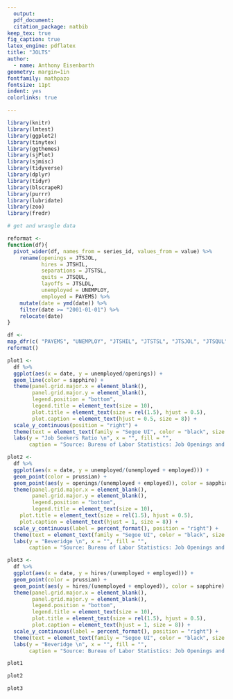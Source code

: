```yaml
---
  output: 
  pdf_document:
  citation_package: natbib
keep_tex: true
fig_caption: true
latex_engine: pdflatex
title: "JOLTS"
author:
  - name: Anthony Eisenbarth
geometry: margin=1in
fontfamily: mathpazo
fontsize: 11pt
indent: yes
colorlinks: true

--- 
```

  
  ```r
library(knitr)
library(lmtest)
library(ggplot2)
library(tinytex)
library(ggthemes)
library(sjPlot)
library(sjmisc)
library(tidyverse)
library(dplyr)
library(tidyr)
library(blscrapeR)
library(purrr)
library(lubridate)
library(zoo)
library(fredr)
```
  ```r
# get and wrangle data

reformat <- 
  function(df){
    pivot_wider(df, names_from = series_id, values_from = value) %>%
      rename(openings = JTSJOL, 
             hires = JTSHIL,
             separations = JTSTSL,
             quits = JTSQUL,
             layoffs = JTSLDL,
             unemployed = UNEMPLOY,
             employed = PAYEMS) %>%
      mutate(date = ymd(date)) %>%
      filter(date >= "2001-01-01") %>%
      relocate(date)
  }

df <-
  map_dfr(c( "PAYEMS", "UNEMPLOY", "JTSHIL", "JTSTSL", "JTSJOL", "JTSQUL", "JTSLDL"), fredr) %>%
  reformat()
```


```r
plot1 <-
  df %>%
  ggplot(aes(x = date, y = unemployed/openings)) +
  geom_line(color = sapphire) + 
  theme(panel.grid.major.x = element_blank(),
        panel.grid.major.y = element_blank(),
        legend.position = "bottom",
        legend.title = element_text(size = 10),
        plot.title = element_text(size = rel(1.5), hjust = 0.5),
        plot.caption = element_text(hjust = 0.5, size = 8)) +
  scale_y_continuous(position = "right") +
  theme(text = element_text(family = "Segoe UI", color = "black", size = 10)) + 
  labs(y = "Job Seekers Ratio \n", x = "", fill = "",
       caption = "Source: Bureau of Labor Statistics: Job Openings and Labor Turnover Survey")
```       
       
```r
plot2 <-
  df %>%
  ggplot(aes(x = date, y = unemployed/(unemployed + employed))) +
  geom_point(color = prussian) +
  geom_point(aes(y = openings/(unemployed + employed)), color = sapphire) +
  theme(panel.grid.major.x = element_blank(),
        panel.grid.major.y = element_blank(),
        legend.position = "bottom",
        legend.title = element_text(size = 10),
    plot.title = element_text(size = rel(1.5), hjust = 0.5),
    plot.caption = element_text(hjust = 1, size = 8)) +
  scale_y_continuous(label = percent_format(), position = "right") +
  theme(text = element_text(family = "Segoe UI", color = "black", size = 10)) + 
  labs(y = "Beveridge \n", x = "", fill = "",
       caption = "Source: Bureau of Labor Statistics: Job Openings and Labor Turnover Survey")
```

```r
plot3 <-
  df %>%
  ggplot(aes(x = date, y = hires/(unemployed + employed))) +
  geom_point(color = prussian) +
  geom_point(aes(y = hires/(unemployed + employed)), color = sapphire) +
  theme(panel.grid.major.x = element_blank(),
        panel.grid.major.y = element_blank(),
        legend.position = "bottom",
        legend.title = element_text(size = 10),
        plot.title = element_text(size = rel(1.5), hjust = 0.5),
        plot.caption = element_text(hjust = 1, size = 8)) +
  scale_y_continuous(label = percent_format(), position = "right") +
  theme(text = element_text(family = "Segoe UI", color = "black", size = 10)) + 
  labs(y = "Beveridge \n", x = "", fill = "",
       caption = "Source: Bureau of Labor Statistics: Job Openings and Labor Turnover Survey")
```


```r
plot1
```


```r
plot2
```

```r
plot3
```


